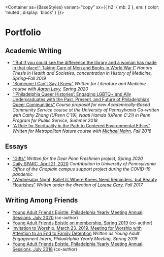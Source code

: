 
<Meta title="Portfolio" />

<Container
  as={BaseStyles}
  variant="copy"
  sx={{
    h2: { mb: 2 },
    em: { color: 'muted', display: 'block' }
  }}>

# Portfolio

## Academic Writing

- [“‘But if you could see the difference the library and a woman has made in that place!’: Taking Care of Men and Books in World War I”](/thesis.pdf)
  _Honors Thesis in Health and Societies, concentration in History of Medicine, Spring–Fall 2019_
- [“Someone I Can’t Say I Knew”](/engl207refl.pdf)
  _Written for Literature and Medicine course with [Aaron Levy](https://slought.org/network/aaron_levy), Spring 2020_
- [“‘Philadelphia Queer Histories’: Engaging LGBTQ+ and Ally Undergraduates with the Past, Present, and Future of Philadelphia’s Queer Communities”](/lgbtq.pdf)
  _Course proposal for new Academically-Based Community Service course at the University of Pennsylvania_
  _Co-written with Cathy Zhang (UPenn C’19), Naati Hamda (UPenn C’21) in Penn Program for Public Service, Summer 2018_
- [“A Role for Spirituality in the Path to Centered Environmental Ethics”](/urbs290final.pdf)
  _Written for Metropolitan Nature course with [Michael Nairn](https://urban.sas.upenn.edu/urban/faculty/michael-nairn), Fall 2018_

## Essays

- [“Gifts”](http://dearpennfresh.com/2020#/gifts-catherine-c/)
  _Written for the Dear Penn Freshmen project, Spring 2020_
- [Daily SPARC, April 21, 2020](https://chaplain.upenn.edu/daily-sparc-tuesday-4-21-catherine-campbell/)
  _Contribution to University of Pennsylvania Office of the Chaplain campus support project during the COVID-19 pandemic_
- [“Wednesday Night, Ballet II: Where Knees Need Reminders, but Beauty Flourishes”](https://safekidsstories.com/wednesday-night-ballet-ii-where-knees-need-reminders-but-beauty-flourishes-ca0941217e87)
  _Written under the direction of [Lorene Cary](https://www.lorenecary.com), Fall 2017_

## Writing Among Friends

- [Young Adult Friends Epistle, Philadelphia Yearly Meeting Annual Sessions, July 2020](https://www.pym.org/yafepistle20/) (co-author)
- [Young Adult Friends Epistle on membership, Spring 2019](https://www.pym.org/epistleonmembership/) (co-author)
- [Invitation to Worship, March 23, 2019, Meeting for Worship with Attention to an End to Family Detention](/berksworship.pdf)
  _Written as Young Adult Engagement Intern, Philadelphia Yearly Meeting, Spring 2019_
- [Young Adult Friends Epistle, Philadelphia Yearly Meeting Annual Sessions, July 2018](https://www.pym.org/2018-young-adult-friends-epistle/) (co-author)

</Container>

